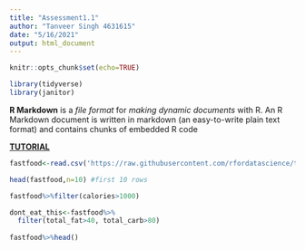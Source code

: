 ```yaml
---
title: "Assessment1.1"
author: "Tanveer Singh 4631615"
date: "5/16/2021"
output: html_document
---
```


```r
knitr::opts_chunk$set(echo=TRUE)
```


```r
library(tidyverse)
library(janitor)
```



**R Markdown** is a *file format* for *making dynamic documents* with R. An R Markdown document is written in markdown (an easy-to-write plain text format) and contains chunks of embedded R code



[**TUTORIAL**](https://rmarkdown.rstudio.com/lesson-8.htm)

```r
fastfood<-read.csv('https://raw.githubusercontent.com/rfordatascience/tidytuesday/master/data/2018/2018-09-04/fastfood_calories.csv')

head(fastfood,n=10) #first 10 rows

fastfood%>%filter(calories>1000)

dont_eat_this<-fastfood%>%
  filter(total_fat>40, total_carb>80)
 
fastfood%>%head()
  

```

